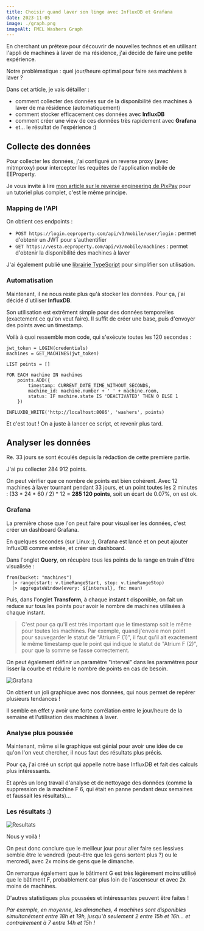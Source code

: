 ```yaml
---
title: Choisir quand laver son linge avec InfluxDB et Grafana
date: 2023-11-05
image: ./graph.png
imageAlt: FMEL Washers Graph
---
```


En cherchant un prétexe pour découvrir de nouvelles technos et en utilisant l'appli de machines à laver de ma résidence, j'ai décidé de faire une petite expérience.

Notre problématique : quel jour/heure optimal pour faire ses machives à laver ?

Dans cet article, je vais détailler :
* comment collecter des données sur de la disponibilité des machines à laver de ma résidence (automatiquement)
* comment stocker efficacement ces données avec **InfluxDB**
* comment créer une view de ces données très rapidement avec **Grafana**
* et... le résultat de l'expérience :)

## Collecte des données

Pour collecter les données, j'ai configuré un reverse proxy (avec mitmproxy) pour intercepter les requêtes de l'application mobile de EEProperty.

Je vous invite à lire [mon article sur le reverse engineering de PixPay](https://blog.androz2091.fr/reverse-eng-pixpay/) pour un tutoriel plus complet, c'est le même principe.

### Mapping de l'API

On obtient ces endpoints :

* `POST https://login.eeproperty.com/api/v3/mobile/user/login` : permet d'obtenir un JWT pour s'authentifier
* `GET https://vesta.eeproperty.com/api/v3/mobile/machines` : permet d'obtenir la disponibilité des machines à laver

J'ai également publié une [librairie TypeScript](https://github.com/polysource-projects/eeproperty-wrapper) pour simplifier son utilisation.

### Automatisation

Maintenant, il ne nous reste plus qu'à stocker les données. Pour ça, j'ai décidé d'utiliser **InfluxDB**.

Son utilisation est extrêment simple pour des données temporelles (exactement ce qu'on veut faire). Il suffit de créer une base, puis d'envoyer des points avec un timestamp.

Voilà à quoi ressemble mon code, qui s'exécute toutes les 120 secondes :
```
jwt_token = LOGIN(credentials)
machines = GET_MACHINES(jwt_token)

LIST points = []

FOR EACH machine IN machines
    points.ADD({
        timestamp: CURRENT_DATE_TIME_WITHOUT_SECONDS,
        machine_id: machine.number + ' ' + machine.room,
        status: IF machine.state IS 'DEACTIVATED' THEN 0 ELSE 1
    })

INFLUXDB_WRITE('http://localhost:8086', 'washers', points)
```

Et c'est tout ! On a juste à lancer ce script, et revenir plus tard.

## Analyser les données

Re. 33 jours se sont écoulés depuis la rédaction de cette première partie.

J'ai pu collecter 284 912 points.

On peut vérifier que ce nombre de points est bien cohérent. Avec 12 machines à laver tournant pendant 33 jours, et un point toutes les 2 minutes : (33 \* 24 \* 60 / 2) \* 12 = **285 120 points**, soit un écart de 0.07%, on est ok.

### Grafana

La première chose que l'on peut faire pour visualiser les données, c'est créer un dashboard Grafana.

En quelques secondes (sur Linux :), Grafana est lancé et on peut ajouter InfluxDB comme entrée, et créer un dashboard.

Dans l'onglet **Query**, on récupère tous les points de la range en train d'être visualisée :
```flux
from(bucket: "machines") 
  |> range(start: v.timeRangeStart, stop: v.timeRangeStop)
  |> aggregateWindow(every: ${interval}, fn: mean)
```
Puis, dans l'onglet **Transform**, à chaque instant t disponible, on fait un reduce sur tous les points pour avoir le nombre de machines utilisées à chaque instant.

> C'est pour ça qu'il est très important que le timestamp soit le même pour toutes les machines. Par exemple, quand j'envoie mon point pour sauvegarder le statut de "Atrium F (1)", il faut qu'il ait exactement le même timestamp que le point qui indique le statut de "Atrium F (2)", pour que la somme se fasse correctement.

On peut également définir un paramètre "interval" dans les paramètres pour lisser la courbe et réduire le nombre de points en cas de besoin.

![Grafana](./graph2.png)

On obtient un joli graphique avec nos données, qui nous permet de repérer plusieurs tendances !

Il semble en effet y avoir une forte corrélation entre le jour/heure de la semaine et l'utilisation des machines à laver.

### Analyse plus poussée

Maintenant, même si le graphique est génial pour avoir une idée de ce qu'on l'on veut chercher, il nous faut des résultats plus précis.

Pour ça, j'ai créé un script qui appelle notre base InfluxDB et fait des calculs plus intéressants.

Et après un long travail d'analyse et de nettoyage des données (comme la suppression de la machine F 6, qui était en panne pendant deux semaines et faussait les résultats)...

### Les résultats :)

![Resultats](./results.png)

Nous y voilà !

On peut donc conclure que le meilleur jour pour aller faire ses lessives semble être le vendredi (peut-être que les gens sortent plus ?) ou le mercredi, avec 2x moins de gens que le dimanche.

On remarque également que le bâtiment G est très légèrement moins utilisé que le bâtiment F, probablement car plus loin de l'ascenseur et avec 2x moins de machines.

D'autres statistiques plus poussées et intéressantes peuvent être faites ! 

*Par exemple, en moyenne, les dimanches, 4 machines sont disponibles simultanément entre 18h et 19h, jusqu'à seulement 2 entre 15h et 16h... et contrairement à 7 entre 14h et 15h !*
